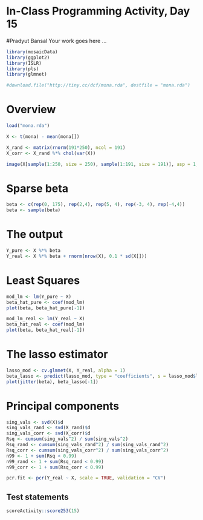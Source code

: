 # In-Class Programming Activity, Day 15
#Pradyut Bansal
Your work goes here ...

```r
library(mosaicData)
library(ggplot2)
library(ISLR)
library(pls)
library(glmnet)
```

```r
#download.file("http://tiny.cc/dcf/mona.rda", destfile = "mona.rda")
```
# Overview

```r
load("mona.rda")
```

```r
X <- t(mona) - mean(mona[])
```

```r
X_rand <- matrix(rnorm(191*250), ncol = 191)
X_corr <- X_rand %*% chol(var(X))

image(X[sample(1:250, size = 250), sample(1:191, size = 191)], asp = 1, xaxt = 'n', yaxt = 'n', bty = "n" )
```
# Sparse beta

```r
beta <- c(rep(0, 175), rep(2,4), rep(5, 4), rep(-3, 4), rep(-4,4))
beta <- sample(beta)
```

# The output

```r
Y_pure <- X %*% beta
Y_real <- X %*% beta + rnorm(nrow(X), 0.1 * sd(X[]))
```

# Least Squares

```r
mod_lm <- lm(Y_pure ~ X)
beta_hat_pure <- coef(mod_lm)
plot(beta, beta_hat_pure[-1])
```

```r
mod_lm_real <- lm(Y_real ~ X)
beta_hat_real <- coef(mod_lm)
plot(beta, beta_hat_real[-1])
```

# The lasso estimator
```r
lasso_mod <- cv.glmnet(X, Y_real, alpha = 1)
beta_lasso <- predict(lasso_mod, type = "coefficients", s = lasso_mod$lambda.min)
plot(jitter(beta), beta_lasso[-1])
```

# Principal components

```r
sing_vals <- svd(X)$d
sing_vals_rand <- svd(X_rand)$d
sing_vals_corr <- svd(X_corr)$d
Rsq <- cumsum(sing_vals^2) / sum(sing_vals^2)
Rsq_rand <- cumsum(sing_vals_rand^2) / sum(sing_vals_rand^2)
Rsq_corr <- cumsum(sing_vals_corr^2) / sum(sing_vals_corr^2)
n99 <- 1 + sum(Rsq < 0.99)
n99_rand <- 1 + sum(Rsq_rand < 0.99)
n99_corr <- 1 + sum(Rsq_corr < 0.99)

```

```r
pcr.fit <- pcr(Y_real ~ X, scale = TRUE, validation = "CV")
```



## Test statements

```r
scoreActivity::score253(15)
```